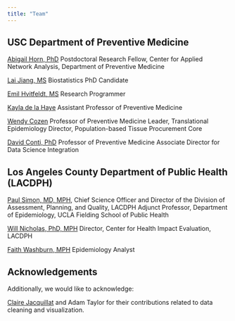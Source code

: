 ```yaml
---
title: "Team"
---
```


## USC Department of Preventive Medicine

[Abigail Horn, PhD](www.abigail-horn.com)
Postdoctoral Research Fellow, Center for Applied Network Analysis, 
Department of Preventive Medicine

[Lai Jiang, MS](https://scholar.google.com/citations?user=GhsMHqYAAAAJ&hl=en)
Biostatistics PhD Candidate

[Emil Hvitfeldt, MS](https://www.hvitfeldt.me/)
Research Programmer

[Kayla de la Haye](https://www.kayladelahaye.net/)
Assistant Professor of Preventive Medicine

[Wendy Cozen](https://keck.usc.edu/faculty-search/wendy-cozen/)
Professor of Preventive Medicine
Leader, Translational Epidemiology
Director, Population-based Tissue Procurement Core

[David Conti, PhD](https://keck.usc.edu/faculty-search/david-v-conti/)
Professor of Preventive Medicine
Associate Director for Data Science Integration

## Los Angeles County Department of Public Health (LACDPH)

[Paul Simon, MD, MPH](https://ph.ucla.edu/faculty/simon), 
Chief Science Officer and Director of the Division of Assessment, Planning, and Quality, LACDPH
Adjunct Professor, Department of Epidemiology, UCLA Fielding School of Public Health

[Will Nicholas, PhD, MPH](http://publichealth.lacounty.gov/chie/who_we_are_2.htm)
Director, Center for Health Impact Evaluation, LACDPH

[Faith Washburn, MPH](http://publichealth.lacounty.gov/chie/who_we_are_2.htm)
Epidemiology Analyst

## Acknowledgements

Additionally, we would like to acknowledge:

[Claire Jacquillat](https://www.linkedin.com/authwall?trk=gf&trkInfo=AQG3KVF6rpn2PwAAAXI7ea9Q8QpZmycppjxhhVX6cRMO1bNUfKKoeXR-RvAvfaLx1avEcheI5LQls-QVHsgyskdpxkiYEbxOfrC4jNSZJkJ1skKaVDFr7PxhVPqk3xhETPE39vk=&originalReferer=https://www.google.com/&sessionRedirect=https%3A%2F%2Fwww.linkedin.com%2Fin%2Fclairejacquillat%2Fen-us) and Adam Taylor for their contributions related to data cleaning and visualization.
